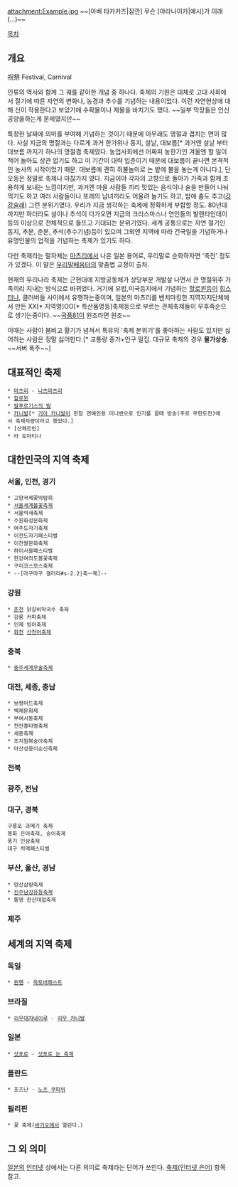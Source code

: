 attachment:Example.jpg
~~[아베 타카카즈|잠깐] 무슨 [야라나이카|예시]가 이래(...)~~

[[목차]]

== 개요 ==
祝祭
Festival, Carnival

인류의 역사와 함께 그 궤를 같이한 개념 중 하나다. 축제의 기원은 대체로 고대 사회에서 절기에 따른 자연의 변화나, 농경과 추수를 기념하는 내용이었다. 이런 자연현상에 대해 신이 작용한다고 보았기에 수확물이나 제물을 바치기도 했다. ~~일부 막장들은 인신공양을하는게 문제였지만~~

특정한 날짜에 의미를 부여해 기념하는 것이기 때문에 아무래도 명절과 겹치는 면이 많다. 사실 지금의 명절과는 다르게 과거 한가위나 동지, 설날, 대보름[* 과거엔 설날 부터 대보름 까지가 하나의 명절겸 축제였다. 농업사회에선 어짜피 농한기인 겨울엔 할 일이 적어 놀아도 상관 없기도 하고 이 기간이 대략 입춘이기 때문에 대보름이 끝나면 본격적인 농사의 시작이었기 때문. 대보름에 괜히 쥐불놀이로 논 밭에 불을 놓는게 아니다.], 단오등은 정말로 축제나 마찮가지 였다. 지금이야 각자의 고향으로 돌아가 가족과 함께 조용하게 보내는 느낌이지만, 과거엔 마을 사람들 끼리 맛있는 음식이나 술을 만들어 나눠 먹기도 하고 여러 사람들이나 또래의 남녀끼리도 어울려 놀기도 하고, 밤에 춤도 추고([[강강술래]]) 그런 분위기였다. 우리가 지금 생각하는 축제에 정확하게 부합할 정도. 80년대 까지만 하더라도 설이나 추석이 다가오면 지금의 크리스마스나 연인들의 발렌타인데이등의 이상으로 전체적으로 들뜨고 기대되는 분위기였다. 세계 공통으로는 자연 절기인 동지, 추분, 춘분, 추석(추수기념)등이 있으며 그외엔 지역에 따라 건국일을 기념하거나 유명인물의 업적을 기념하는 축제가 있기도 하다.

다만 축제라는 말자체는 [[마츠리]]에서 나온 일본 용어로, 우리말로 순화하자면 '축전' 정도가 있겠다. 이 말은 [[우리말배움터]]의 맞춤법 교정이 출처.

현재의 우리나라 축제는 근현대에 지방공동체가 상당부분 개발살 나면서 큰 명절위주 가족끼리 지내는 방식으로 바뀌었다. 거기에 유럽,미국등지에서 기념하는 [[할로윈]]등이 [[힙스터]]나, 클러버들 사이에서 유행하는중이며, 일본의 마츠리를 벤치마킹한 지역자지단체에서 만든 XX[* 지역명]OO[* 특산품명등]축제등으로 부르는 관제축제들이 우후죽순으로 생기는중이다. ~~[[국풍81]]이 원조라면 원조~~

이때는 사람이 붐비고 활기가 념쳐서 특유의 '축제 분위기'를 좋아하는 사람도 있지만 싫어하는 사람은 정말 싫어한다.[* 교통량 증가+인구 밀집. 대규모 축제의 경우 '''물가상승'''. ~~서버 폭주~~]

== 대표적인 축제 ==
 * [[마츠리]] - [[나츠마츠리]]
 * [[할로윈]]
 * [[발푸르기스의 밤]]
 * [[카니발]][* [[기아 카니발]]이 한참 연예인용 미니밴으로 인기를 끌때 방송(주로 무한도전)에서 축제차량이라고 했었다.]
 * [산페르민]
 * 라 토마티나

== 대한민국의 지역 축제 ==
=== 서울, 인천, 경기 === 
 * 고양국제꽃박람회 
 * [[서울세계불꽃축제]]  
 * 서울억새축제 
 * 수원화성문화제
 * 여주도자기축제 
 * 이천도자기페스티벌 
 * 이천쌀문화축제 
 * 하이서울페스티벌 
 * 한강여의도봄꽃축제 
 * 구리코스모스축제
 * --[마구마구 갤러리#s-2.2|축ㅡ제]--

=== 강원 === 
 * [[춘천]] 닭갈비막국수 축제
 * 강릉 커피축제
 * 인제 빙어축제 
 * [[화천]] [[산천어]]축제
=== 충북 ===
 * [[충주세계무술축제]]
=== 대전, 세종, 충남 ===
 * 보령머드축제
 * 백제문화제
 * 부여서동축제
 * 천안흥타령축제
 * 세종축제
 * 조치원복숭아축제
 * 아산성웅이순신축제
=== 전북 ===
=== 광주, 전남 ===
=== 대구, 경북 ===
 구룡포 과메기 축제
 봉화 은어축제, 송이축제
 풍기 인삼축제
 대구 치맥페스티벌
=== 부산, 울산, 경남 === 
 * 양산삽량축제
 * [[진주남강유등축제]]
 * 통영 한산대첩축제
=== 제주 ===
== 세계의 지역 축제 ==
=== 독일 ===
 * [[뮌헨]] - [[옥토버페스트]]
=== 브라질 ===
 * [[리우데자네이루]] - [[리우 카니발]]
=== 일본 ===
 * [[삿포로]] - [[삿포로 눈 축제]]
=== 폴란드 ===
 * 포즈난 - [[노츠 쿠파위]]
=== 필리핀 ===
 * 꽃 축제([[바기오]]에서 열린다.)

== 그 외 의미 ==
[[일본]]의 [[인터넷]] 상에서는 다른 의미로 축제라는 단어가 쓰인다. [[축제(인터넷 은어)]] 항목 참고.
